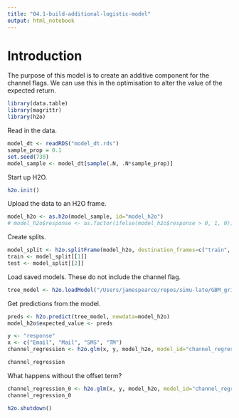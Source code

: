 ```yaml
---
title: "04.1-build-additional-logistic-model"
output: html_notebook
---
```


# Introduction

The purpose of this model is to create an additive component for the channel flags. We can use this in the optimisation to alter the value of the expected return.

```r
library(data.table)
library(magrittr)
library(h2o)
```

Read in the data.

```r
model_dt <- readRDS("model_dt.rds")
sample_prop = 0.1
set.seed(730)
model_sample <- model_dt[sample(.N, .N*sample_prop)]
```

Start up H2O.
```r
h2o.init()
```

Upload the data to an H2O frame.
```r
model_h2o <- as.h2o(model_sample, id="model_h2o")
# model_h2o$response <- as.factor(ifelse(model_h2o$response > 0, 1, 0))
```

Create splits.
```r
model_split <- h2o.splitFrame(model_h2o, destination_frames=c("train", "test"), seed=2121)
train <- model_split[[1]]
test <- model_split[[2]]
```

Load saved models. These do not include the channel flag.

```r
tree_model <- h2o.loadModel("/Users/jamespearce/repos/simu-late/GBM_grid_0_AutoML_20180914_074804_model_0")
```

Get predictions from the model.
```r
preds <- h2o.predict(tree_model, newdata=model_h2o)
model_h2o$expected_value <- preds
```
```r
y <- "response"
x <- c("Email", "Mail", "SMS", "TM")
channel_regression <- h2o.glm(x, y, model_h2o, model_id="channel_regression", seed=1438, offset_column="expected_value", intercept=FALSE, alpha=0, lambda=0)
```

```r
channel_regression
```
What happens without the offset term?
```r
channel_regression_0 <- h2o.glm(x, y, model_h2o, model_id="channel_regression", seed=1438, intercept=FALSE, alpha=0, lambda=0)
channel_regression_0
```


```r
h2o.shutdown()
```

